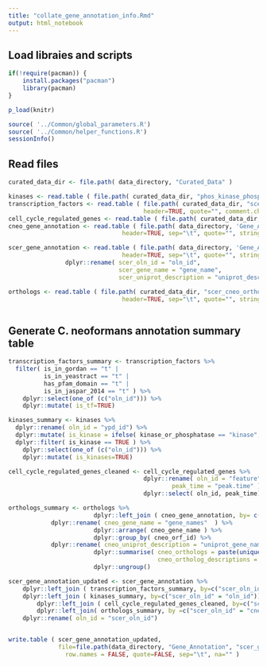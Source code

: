 ```yaml
---
title: "collate_gene_annotation_info.Rmd"
output: html_notebook
---
```



## Load libraies and scripts
```r
if(!require(pacman)) {
	install.packages("pacman")
	library(pacman)
}

p_load(knitr)

source( '../Common/global_parameters.R')
source( '../Common/helper_functions.R')
sessionInfo()
```


## Read files 
```r

curated_data_dir <- file.path( data_directory, "Curated_Data" )

kinases <- read.table ( file.path( curated_data_dir, "phos_kinase_phosphatase_list.tsv"), sep="\t", header=TRUE, quote="")
transcription_factors <- read.table ( file.path( curated_data_dir, "scer_transcription_factors.tsv"), sep="\t", 
									  header=TRUE, quote="", comment.char = "")
cell_cycle_regulated_genes <- read.table ( file.path( curated_data_dir, "peak_times_of_cycling_orfs.tsv" ), sep="\t", header=TRUE, quote="\"")
cneo_gene_annotation <- read.table ( file.path( data_directory, 'Gene_Annotation/cneo_gene_names.txt' ) , 
								header=TRUE, sep="\t", quote="", stringsAsFactors = FALSE, na.strings = "NA")

scer_gene_annotation <- read.table ( file.path( data_directory, 'Gene_Annotation/scer_gene_names.txt' ) , 
								header=TRUE, sep="\t", quote="", stringsAsFactors = FALSE) %>%
                dplyr::rename( scer_oln_id = "oln_id", 
                               scer_gene_name = "gene_name",
                               scer_uniprot_description = "uniprot_description")

orthologs <- read.table ( file.path( curated_data_dir, "scer_cneo_orthologs.tab") , 
								header=TRUE, sep="\t", quote="", stringsAsFactors = FALSE)



```

## Generate C. neoformans annotation summary table 
```r

transcription_factors_summary <- transcription_factors %>%
  filter( is_in_gordan == "t" | 
          is_in_yeastract == "t" |
          has_pfam_domain == "t" | 
          is_in_jaspar_2014 == "t" ) %>%
	dplyr::select(one_of (c("oln_id"))) %>%
	dplyr::mutate( is_tf=TRUE)

kinases_summary <- kinases %>%
  dplyr::rename( oln_id = "ypd_id") %>%
  dplyr::mutate( is_kinase = ifelse( kinase_or_phosphatase == "kinase", TRUE, FALSE)) %>%
  dplyr::filter( is_kinase == TRUE ) %>%
	dplyr::select(one_of (c("oln_id"))) %>%
	dplyr::mutate( is_kinases=TRUE)

cell_cycle_regulated_genes_cleaned <- cell_cycle_regulated_genes %>%
                                      dplyr::rename( oln_id = "feature",
                                              peak_time = "peak.time" ) %>%
                                      dplyr::select( oln_id, peak_time)

orthologs_summary <- orthologs %>%
						dplyr::left_join ( cneo_gene_annotation, by= c("cneo_orf_id" = "orf_id") )%>%
            dplyr::rename( cneo_gene_name = "gene_names"  ) %>%
 						dplyr::arrange( cneo_gene_name ) %>%
						dplyr::group_by( cneo_orf_id) %>%
            dplyr::rename( cneo_uniprot_description = "uniprot_gene_name"  ) %>%
						dplyr::summarise( cneo_orthologs = paste(unique(cneo_gene_name), collapse="; " ), 
										  cneo_ortholog_descriptions = paste(cneo_uniprot_description, collapse="; " ) ) %>%
						dplyr::ungroup() 

scer_gene_annotation_updated <- scer_gene_annotation %>% 
	dplyr::left_join ( transcription_factors_summary, by=c("scer_oln_id" = "oln_id") ) %>%
	dplyr::left_join ( kinases_summary, by=c("scer_oln_id" = "oln_id")) %>%
		dplyr::left_join ( cell_cycle_regulated_genes_cleaned, by=c("scer_oln_id" = "oln_id")) %>%
		dplyr::left_join( orthologs_summary, by =c("scer_oln_id" = "cneo_orf_id") ) %>%
    dplyr::rename( oln_id = "scer_oln_id")


write.table ( scer_gene_annotation_updated, 
              file=file.path(data_directory, "Gene_Annotation", "scer_gene_annotation_summary.txt" ),
			  	row.names = FALSE, quote=FALSE, sep="\t", na="" )

```









